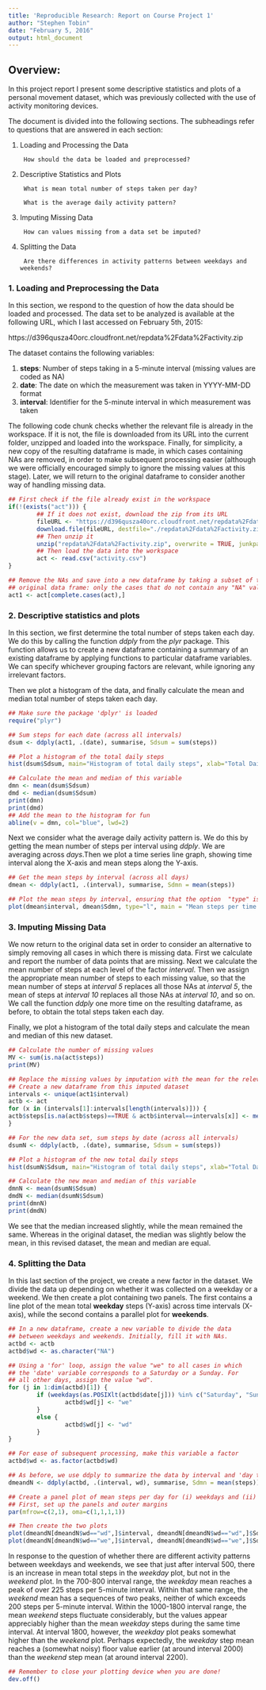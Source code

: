 ```yaml
---
title: 'Reproducible Research: Report on Course Project 1'
author: "Stephen Tobin"
date: "February 5, 2016"
output: html_document
---
```


## Overview: 
In this project report I present some descriptive statistics and plots of a personal movement dataset, which was previously collected with the use of activity monitoring devices.

The document is divided into the following sections. The subheadings refer to questions that are answered in each section:

1. Loading and Processing the Data

        How should the data be loaded and preprocessed?
        
2. Descriptive Statistics and Plots

        What is mean total number of steps taken per day?
        
        What is the average daily activity pattern?
        
3. Imputing Missing Data

        How can values missing from a data set be imputed?
        
4. Splitting the Data

        Are there differences in activity patterns between weekdays and weekends?

### 1. Loading and Preprocessing the Data
In this section, we respond to the question of how the data should be loaded and processed. The data set to be analyzed is available at the following URL, which I last accessed on February 5th, 2015:

https://d396qusza40orc.cloudfront.net/repdata%2Fdata%2Factivity.zip

The dataset contains the following variables:

1. **steps**: Number of steps taking in a 5-minute interval (missing values are coded as NA)
2. **date**: The date on which the measurement was taken in YYYY-MM-DD format
3. **interval**: Identifier for the 5-minute interval in which measurement was taken

The following code chunk checks whether the relevant file is already in the workspace. If it is not, the file is downloaded from its URL into the current folder, unzipped and loaded into the workspace. Finally, for simplicity, a new copy of the resulting dataframe is made, in which cases containing NAs are removed, in order to make subsequent processing easier (although we were officially encouraged simply to ignore the missing values at this stage). Later, we will return to the original dataframe to consider another way of handling missing data.

```r
## First check if the file already exist in the workspace
if(!(exists("act"))) {
        ## If it does not exist, download the zip from its URL
        fileURL <- "https://d396qusza40orc.cloudfront.net/repdata%2Fdata%2Factivity.zip"
        download.file(fileURL, destfile="./repdata%2Fdata%2Factivity.zip")
        ## Then unzip it
        unzip("repdata%2Fdata%2Factivity.zip", overwrite = TRUE, junkpaths = FALSE, exdir = ".")
        ## Then load the data into the workspace 
        act <- read.csv("activity.csv")
}

## Remove the NAs and save into a new dataframe by taking a subset of the 
## original data frame: only the cases that do not contain any "NA" values.
act1 <- act[complete.cases(act),]

```

### 2. Descriptive statistics and plots
In this section, we first determine the total number of steps taken each day. We do this by calling the function *ddply* from the *plyr* package. This function allows us to create a new dataframe containing a summary of an existing dataframe by applying functions to particular dataframe variables. We can specify whichever grouping factors are relevant, while ignoring any irrelevant factors. 

Then we plot a histogram of the data, and finally calculate the mean and median total number of steps taken each day.


``` r
## Make sure the package 'dplyr' is loaded
require("plyr")
```

``` r
## Sum steps for each date (across all intervals)
dsum <- ddply(act1, .(date), summarise, Sdsum = sum(steps))

## Plot a histogram of the total daily steps
hist(dsum$Sdsum, main="Histogram of total daily steps", xlab="Total Daily Steps")

## Calculate the mean and median of this variable
dmn <- mean(dsum$Sdsum)
dmd <- median(dsum$Sdsum)
print(dmn)
print(dmd)
## Add the mean to the histogram for fun
abline(v = dmn, col="blue", lwd=2)
```

Next we consider what the average daily activity pattern is. We do this by getting the mean number of steps per interval using *ddply*. We are averaging across *days*.Then we plot a time series line graph, showing time interval along the X-axis and mean steps along the Y-axis.

``` r
## Get the mean steps by interval (across all days)
dmean <- ddply(act1, .(interval), summarise, Sdmn = mean(steps))

## Plot the mean steps by interval, ensuring that the option  "type" is set to "l" so that we get a line plot.
plot(dmean$interval, dmean$Sdmn, type="l", main = "Mean steps per time interval", ylab="Mean Steps", xlab="Interval (sec)")
```

### 3. Imputing Missing Data
We now return to the original data set in order to consider an alternative to simply removing all cases in which there is missing data. First we calculate and report the number of data points that are missing. Next we calculate the mean number of steps at each level of the factor *interval*.  Then we assign the appropriate mean number of steps to each missing value, so that the mean number of steps at *interval 5* replaces all those NAs at *interval 5*, the mean of steps at *interval 10* replaces all those NAs at *interval 10*, and so on. We call the function *ddply* one more time on the resulting dataframe, as before, to obtain the total steps taken each day. 

Finally, we plot a histogram of the total daily steps and calculate the  mean and median of this new dataset.

``` r
## Calculate the number of missing values
MV <- sum(is.na(act$steps))
print(MV)

## Replace the missing values by imputation with the mean for the relevant interval
## Create a new dataframe from this imputed dataset
intervals <- unique(act1$interval)
actb <- act
for (x in (intervals[1]:intervals[length(intervals)])) {
actb$steps[is.na(actb$steps)==TRUE & actb$interval==intervals[x]] <- mean(act1$steps[act1$interval==intervals[x]])
}

## For the new data set, sum steps by date (across all intervals)
dsumN <- ddply(actb, .(date), summarise, Sdsum = sum(steps))

## Plot a histogram of the new total daily steps
hist(dsumN$Sdsum, main="Histogram of total daily steps", xlab="Total Daily Steps")

## Calculate the new mean and median of this variable
dmnN <- mean(dsumN$Sdsum)
dmdN <- median(dsumN$Sdsum)
print(dmnN)
print(dmdN)
```

We see that the median increased slightly, while the mean remained the same. Whereas in the original dataset, the median was slightly below the mean, in this revised dataset, the mean and median are equal.

### 4. Splitting the Data
In this last section of the project, we create a new factor in the dataset. We divide the data up depending on whether it was collected on a weekday or a weekend. We then create a plot containing two panels. The first contains a line plot of the mean total **weekday** steps (Y-axis) across time intervals (X-axis), while the second contains a parallel plot for **weekends**.

``` r
## In a new dataframe, create a new variable to divide the data 
## between weekdays and weekends. Initially, fill it with NAs.
actbd <- actb
actbd$wd <- as.character("NA")

## Using a 'for' loop, assign the value "we" to all cases in which
## the 'date' variable corresponds to a Saturday or a Sunday. For 
## all other days, assign the value "wd".
for (j in 1:dim(actbd)[1]) {
        if (weekdays(as.POSIXlt(actbd$date[j])) %in% c("Saturday", "Sunday")) {
                actbd$wd[j] <- "we"
        }
        else {
                actbd$wd[j] <- "wd"
        }
}

## For ease of subsequent processing, make this variable a factor
actbd$wd <- as.factor(actbd$wd)

## As before, we use ddply to summarize the data by interval and 'day type'
dmeandN <- ddply(actbd, .(interval, wd), summarise, Sdmn = mean(steps))

## Create a panel plot of mean steps per day for (i) weekdays and (ii) weekends
## First, set up the panels and outer margins
par(mfrow=c(2,1), oma=c(1,1,1,1))

## Then create the two plots
plot(dmeandN[dmeandN$wd=="wd",]$interval, dmeandN[dmeandN$wd=="wd",]$Sdmn, type="l", main = "Mean steps per time interval \nWeekday", ylab="Mean Steps", xlab = "", mar=c(2.5,4,2.5,2.5), ylim=c(0, 250))
plot(dmeandN[dmeandN$wd=="we",]$interval, dmeandN[dmeandN$wd=="we",]$Sdmn, type="l", main = "Weekend", ylab="Mean Steps", xlab="Interval (sec)", ylim=c(0, 250))
```

In response to the question of whether there are different activity patterns between weekdays and weekends, we see that just after interval 500, there is an increase in mean total steps in the *weekday* plot, but not in the *weekend* plot. In the 700-800 interval range, the *weekday* mean reaches a peak of over 225 steps per 5-minute interval. Within that same range, the *weekend* mean has a sequences of two peaks, neither of which exceeds 200 steps per 5-minute interval. Within the 1000-1800 interval range, the mean *weekend* steps fluctuate considerably, but the values appear appreciably higher than the mean *weekday* steps during the same time interval. At interval 1800, however, the *weekday* plot peaks somewhat higher than the *weekend* plot. Perhaps expectedly, the *weekday* step mean reaches a (somewhat noisy) floor value earlier (at around interval 2000) than the *weekend* step mean (at around interval 2200).

``` r
## Remember to close your plotting device when you are done!
dev.off()
```